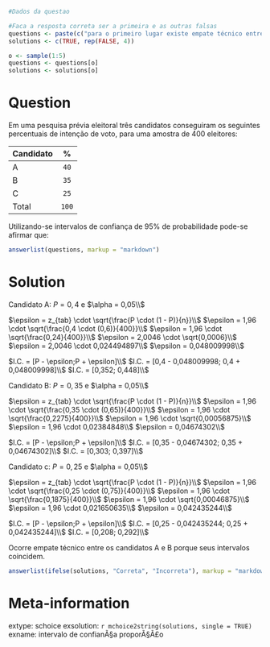 ```r
#Dados da questao

#Faca a resposta correta ser a primeira e as outras falsas
questions <- paste(c("para o primeiro lugar existe empate técnico entre os candidatos A e B.", "o candidato A seria o vencedor se a eleição fosse realizada no período da pesquisa.", "os resultados apontam um empate técnico entre os candidatos A e B para o primeiro lugar, e também empate técnico entre os candidatos B e C para o segundo lugar.", "o candidato A seria o primeiro colocado, mas haveria uma indefinição entre os candidatos B e C para o segundo lugar.", "nenhuma das alternativas anteriores."))
solutions <- c(TRUE, rep(FALSE, 4))

o <- sample(1:5)
questions <- questions[o]
solutions <- solutions[o]
```


Question
========
Em uma pesquisa prévia eleitoral três candidatos conseguiram os seguintes percentuais de intenção de voto, para uma amostra de 400 eleitores:

|Candidato|%|
|:----|:-----:|
|A|`40`|
|B|`35`|
|C|`25`|
|Total|`100`|

Utilizando-se intervalos de confiança de 95% de probabilidade pode-se afirmar que:

```r
answerlist(questions, markup = "markdown")
```

Solution
========
Candidato A: $P = 0,4$ e $\alpha = 0,05\\$

$\epsilon = z_{tab} \cdot \sqrt{\frac{P \cdot (1 - P)}{n}}\\$
$\epsilon = 1,96 \cdot \sqrt{\frac{0,4 \cdot (0,6)}{400}}\\$
$\epsilon = 1,96 \cdot \sqrt{\frac{0,24}{400}}\\$
$\epsilon = 2,0046 \cdot \sqrt{0,0006}\\$
$\epsilon = 2,0046 \cdot 0,024494897\\$
$\epsilon = 0,048009998\\$

$I.C. = [P - \epsilon;P + \epsilon]\\$
$I.C. = [0,4 - 0,048009998; 0,4 + 0,048009998]\\$
$I.C. = [0,352; 0,448]\\$


Candidato B: $P = 0,35$ e $\alpha = 0,05\\$

$\epsilon = z_{tab} \cdot \sqrt{\frac{P \cdot (1 - P)}{n}}\\$
$\epsilon = 1,96 \cdot \sqrt{\frac{0,35 \cdot (0,65)}{400}}\\$
$\epsilon = 1,96 \cdot \sqrt{\frac{0,2275}{400}}\\$
$\epsilon = 1,96 \cdot \sqrt{0,00056875}\\$
$\epsilon = 1,96 \cdot 0,02384848\\$
$\epsilon = 0,04674302\\$

$I.C. = [P - \epsilon;P + \epsilon]\\$
$I.C. = [0,35 - 0,04674302; 0,35 + 0,04674302]\\$
$I.C. = [0,303; 0,397]\\$


Candidato c: $P = 0,25$ e $\alpha = 0,05\\$

$\epsilon = z_{tab} \cdot \sqrt{\frac{P \cdot (1 - P)}{n}}\\$
$\epsilon = 1,96 \cdot \sqrt{\frac{0,25 \cdot (0,75)}{400}}\\$
$\epsilon = 1,96 \cdot \sqrt{\frac{0,1875}{400}}\\$
$\epsilon = 1,96 \cdot \sqrt{0,00046875}\\$
$\epsilon = 1,96 \cdot 0,021650635\\$
$\epsilon = 0,042435244\\$

$I.C. = [P - \epsilon;P + \epsilon]\\$
$I.C. = [0,25 - 0,042435244; 0,25 + 0,042435244]\\$
$I.C. = [0,208; 0,292]\\$

Ocorre empate técnico entre os candidatos A e B porque seus intervalos coincidem.

```r
answerlist(ifelse(solutions, "Correta", "Incorreta"), markup = "markdown")
```

Meta-information
================
extype: schoice
exsolution: `r mchoice2string(solutions, single = TRUE)`
exname: intervalo de confianÃ§a proporÃ§Ã£o
